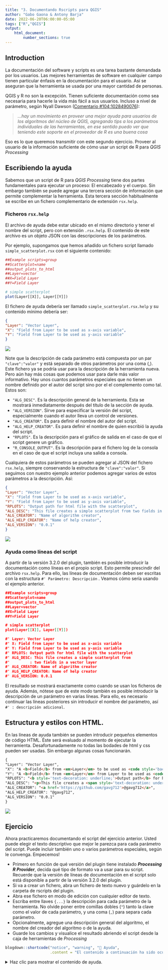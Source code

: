```yaml
---
title: "3. Documentando Rscripts para QGIS"
author: "Gabo Gaona & Antony Barja"
date: 2022-06-20T06:00:00-05:00
tags: ["R","QGIS"]
output: 
    html_document:
        number_sections: true
---
```


## Introduction

La documentación del software y scripts  es una tarea bastante demandada por los usuarios. Las mejores herramientas de software en cualquier campo tienen particular énfasis en la documentación para el usuario. Así se aseguran que la herramienta se usada por una mayor cantidad de personas.

QGIS y R no son la excepción. Tienen suficiente documentación como sea necesaria para hacerle la vida más fácil a sus usuarios. Incluso a nivel de parámetro, según Nyall Dawson ([Comentario #104:1028490076](https://github.com/north-road/qgis-processing-r/pull/104#issuecomment-1028490076)):

> *...hay un movimiento en proveer una mejor ayuda para usuarios de los algoritmos del núcleo de QGIS, agregando tips a los parámetros individuales de las herramientas, en ese sentido  puedo ver que teniendo este soporte en el proveedor de R es una buena cosa*

Eso es lo que queremos transmitir con este segundo ejercicio. Proveer al usuario de la información suficiente de cómo usar un script de R para *QGIS Processing*

## Escribiendo la ayuda

Sabemos que un script de R para *QGIS Processing* tiene dos partes fundamentales para ejecutar un proceso: El encabezado y el cuerpo. Sin embargo también se puede agregar una tercera sección de información que permite complementar la herramienta. Esta tercera sección habitualmente se escribe en un fichero complementario de extensión `rsx.help`.

### Ficheros `rsx.help`

El archivo de ayuda debe estar ubicado en el mismo directorio y tener el nombre del script, pero con extensión `.rsx.help`. El contenido de este archivo es un objeto JSON con las descripciones de los parámetros. 

Por ejemplo, supongamos que hemos añadido un fichero script llamado `simple_scatterplot.rsx` con el siguiente contenido:

```r
##Example scripts=group
##Scatterplot=name
##output_plots_to_html
##Layer=vector
##X=Field Layer
##Y=Field Layer

# simple scatterplot
plot(Layer[[X]], Layer[[Y]])
```

El fichero de ayuda debería ser llamado `simple_scatterplot.rsx.help` y su contenido mínimo debería ser:

```json
{
"Layer": "Vector Layer",
"X": "Field from Layer to be used as x-axis variable",
"Y": "Field from Layer to be used as y-axis variable"
}
```

![](help-section-1.png)

Note que la descripción de cada parámetro está compuesta por un par `"clave":"valor"` y está separado de otros parámetros por una coma (,). Este fichero ya se podría usar para la descripción de la herramienta nueva. Pero aún hay más cosas que podemos usar para darle más valor informativo. Hay unos cuantos parámetros especiales que no tienen un nombre definido por el autor del script sino por el el complemento como tal. Estos son:

- `"ALG_DESC"`. Es la descripción general de la herramienta. Esta se mostrará inmediatamente después del título de la sección de ayuda.
- `"ALG_VERSION"`. Sirve para especificar la versión del script, especialmente cuando el autor lleva un control de versiones.
- `"ALG_CREATOR"`. Es para definir el nombre del autor del script.
- `"ALG_HELP_CREATOR"`. Es para definir el nombre de quien escribió la ayuda del script.
- `"RPLOTS"`. Es la descripción para el gráfico de salida en el caso de que el script genere un gráfico.
- `"R_CONSOLE_OUTPUT"`. Es la descripción para el fichero log de la consola en el caso de que el script incluya una salida a consola.

Cualquiera de estos parámetros se pueden agregar al JSON del fichero `rsx.help`, siempre conservando la estructura de `"clave":"valor"`. Si seguimos con nuestro ejemplo anterior podemos agregar varios de estos parámetros a la descripción. Así:

```json
{
"Layer": "Vector Layer",
"X": "Field from Layer to be used as x-axis variable",
"Y": "Field from Layer to be used as y-axis variable",
"RPLOTS": "Output path for html file with the scatterplot",
"ALG_DESC": "This file creates a simple scatterplot from two fields in a vector layer",
"ALG_CREATOR": "Name of algorithm creator",
"ALG_HELP_CREATOR": "Name of help creator",
"ALG_VERSION": "0.0.1"
}
```

![](help-section-2.png)

### Ayuda como líneas del script

A partir de la versión 3.2.0 del plugin, también es posible introducir la documentación como líneas en el propio script. Esto permite prescindir del archivo `rsx.help`. Para ello, las líneas de documentación deben ser escritas con la estructura `#' Parámetro: Descripción` . Veamos cómo sería usando el ejemplo anterior. 


```json
##Example scripts=group
##Scatterplot=name
##output_plots_to_html
##Layer=vector
##X=Field Layer
##Y=Field Layer

# simple scatterplot
plot(Layer[[X]], Layer[[Y]])

#' Layer: Vector Layer
#' X: Field from Layer to be used as x-axis variable
#' Y: Field from Layer to be used as y-axis variable
#' RPLOTS: Output path for html file with the scatterplot
#' ALG_DESC: This file creates a simple scatterplot from 
#'         : two fields in a vector layer
#' ALG_CREATOR: Name of algorithm creator
#' ALG_HELP_CREATOR: Name of help creator
#' ALG_VERSION: 0.0.1
```

El resultado se mostrará exactamente como cuando se usan los ficheros de ayuda. Además, nótese que de este modo también es posible introducir la descripción de un parámetro en varias líneas. Para ello, es necesario continuar las líneas posteriores sin introducir el nombre del parámetro, así `#' : descripción adicional`.

## Estructura y estilos con HTML.

En las líneas de ayuda también se pueden introducir pequeños elementos de código HTML. Éste será evaluado al momento de ejecutar la herramienta. Desafortunadamente no todas las bodades de html y css pueden ser usadas. Sin embargo algunas cosas funcionarán.

```html
{
"Layer": "Vector Layer",
"X": "A <b>Field</b> from <em>Layer</em> to be used as <code style='background-color: yellow;'>x-axis</code> variable",
"Y": "A <b>Field</b> from <em>Layer</em> from Layer to be used as <code style='background-color: yellow;'>y-axis</code> variable",
"RPLOTS": "<b style='text-decoration: underline;'>Output path</b> for html file with the scatterplot",
"ALG_DESC": "<p>This file creates a <span style='text-decoration: underline;'>simple scatterplot</span> from two fields in a vector layer</p><p>Github repository: <a href='https://github.com/gavg712/taller-r-scripts-for-qgis'>Taller UseR!2022 repo</a>",
"ALG_CREATOR": "<a href='https://github.com/gavg712'>@gavg712</a>",
"ALG_HELP_CREATOR": "@gavg712",
"ALG_VERSION": "0.0.1"
}
```

![](help-section-3.png)

## Ejercicio

Ahora practicaremos documentando el script del ejercicio anterior. Usted puede elegir el texto descriptivo que mejor le parezca para cada parámetro del script. Puede incluir también uno o varios parámetros especiales, según le convenga. Empecemos!

- Primero en función de qué versión del plugin tiene instalado **_Processing R Provider_**, decida qué tipo de formato va a usar para su script. Recuerde que la versión de líneas de documentación en el script solo está disponible a partir de la versión 3.2.0 del plugin.
- Si va a crear un fichero, abra un fichero de texto nuevo y guárdelo en la carpeta de rscripts del plugin.
- Abra ese fichero en modo de edición con cualquier editor de texto.
- Escriba entre llaves `{...}` la descripción para cada parámetro de la herramienta. No olvide poner entre comillas dobles (`"`) tanto la clave como el valor de cada parámetro, y una coma (`,`) para separa cada parámetro.
- Opcionalmente, agregue una descripción general del algoritmo, el nombre del creador del algoritmo o de la ayuda.
- Guarde los cambios y visualice el resultado abriendo el script desde la caja de herramientas de _Processing_

```r
blogdown::shortcode("notice", "warning", "🤞 Ayuda", 
                    .content = "El contenido a continuación ha sido ocultado intencionalmente. Despliégalo solo si sientes que no puedes realizar el ejercicio por tu cuenta.")
```

<details style="margin-bottom:10px;">
<summary>
Haz clic para mostrar el contenido de ayuda.
</summary>

- Opción 1. Guardar un fichero `rsx.help` en la misma ubicación de los rscripts de processing, con el contenido:

    ```json
    {
    "Capa": "Una capa vectorial que contenga la variable a graficar",
    "Campo": "Un campo de la capa de entrada. Este será la <em>variable</em> a graficar",
    "Transform": "Opcional. Se puede elegir un método de transformación de la variable.",
    "ALG_DESC": "Esta herramienta permite crear un gráfico que combina un violín y un boxplot, usando <code style='color: #dfdfdf;background-color: #2e393d;'>ggplot2</code>",
    "ALG_CREATOR": "<Nombre del creador>",
    "ALG_HELP_CREATOR": "Instructores",
    "ALG_VERSION": "0.0.1"
    }
    ```

- Opción 2. Escribir la documentación en el mismo script (solo a partir de la versión 3.2.0 del plugin).

    ``` html
    #' Capa: Una capa vectorial que contenga la variable a graficar
    #' Campo: Un campo de la capa de entrada. Este será la <em>variable</em> a graficar
    #' Transform: Opcional. Se puede elegir un método de transformación de la variable.
    #' ALG_DESC: Esta herramienta permite crear un gráfico que combina un violín y un boxplot,
    #' :usando <code style="padding:2px;color: #dfdfdf;background-color: #2e393d;">ggplot2</code>
    #' ALG_CREATOR: <Nombre del creador>
    #' ALG_HELP_CREATOR: Instructores
    #' ALG_VERSION: 0.0.1
    
    ##Taller UseR!2022=group
    ##violinandboxplot=name
    ##Gráfico de violin y boxplot=display_name
    ##Capa=vector
    ##Campo=Field Capa
    ##Transform=optional enum boxcox;exp;log;log10;log1p;log2;logit;probability;probit;pseudo_log;reciprocal;reverse;sqrt
    ##output_plots_to_html
    
    library(ggplot2)
    ... < RESTO DEL CUERPO >
    
    ```

</details>

